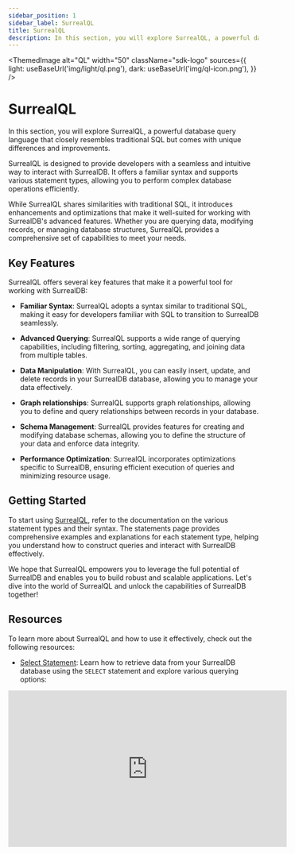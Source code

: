 ```yaml
---
sidebar_position: 1
sidebar_label: SurrealQL
title: SurrealQL
description: In this section, you will explore SurrealQL, a powerful database query language that closely resembles traditional SQL but comes with unique differences and improvements.
---
```



<ThemedImage
  alt="QL"
  width="50"
  className="sdk-logo"
  sources={{
    light: useBaseUrl('img/light/ql.png'),
    dark: useBaseUrl('img/ql-icon.png'),
  }}
/>

# SurrealQL

In this section, you will explore SurrealQL, a powerful database query language that closely resembles traditional SQL but comes with unique differences and improvements.

SurrealQL is designed to provide developers with a seamless and intuitive way to interact with SurrealDB. It offers a familiar syntax and supports various statement types, allowing you to perform complex database operations efficiently.

While SurrealQL shares similarities with traditional SQL, it introduces enhancements and optimizations that make it well-suited for working with SurrealDB's advanced features. Whether you are querying data, modifying records, or managing database structures, SurrealQL provides a comprehensive set of capabilities to meet your needs.

## Key Features

SurrealQL offers several key features that make it a powerful tool for working with SurrealDB:

- **Familiar Syntax**: SurrealQL adopts a syntax similar to traditional SQL, making it easy for developers familiar with SQL to transition to SurrealDB seamlessly.

- **Advanced Querying**: SurrealQL supports a wide range of querying capabilities, including filtering, sorting, aggregating, and joining data from multiple tables.

- **Data Manipulation**: With SurrealQL, you can easily insert, update, and delete records in your SurrealDB database, allowing you to manage your data effectively.

- **Graph relationships**: SurrealQL supports graph relationships, allowing you to define and query relationships between records in your database.

- **Schema Management**: SurrealQL provides features for creating and modifying database schemas, allowing you to define the structure of your data and enforce data integrity.

- **Performance Optimization**: SurrealQL incorporates optimizations specific to SurrealDB, ensuring efficient execution of queries and minimizing resource usage.

## Getting Started

To start using [SurrealQL](/docs/surrealdb/2.x/surrealql/statements/begin), refer to the documentation on the various statement types and their syntax. The statements page provides comprehensive examples and explanations for each statement type, helping you understand how to construct queries and interact with SurrealDB effectively.

We hope that SurrealQL empowers you to leverage the full potential of SurrealDB and enables you to build robust and scalable applications. Let's dive into the world of SurrealQL and unlock the capabilities of SurrealDB together!

## Resources 

To learn more about SurrealQL and how to use it effectively, check out the following resources:

- [Select Statement](/docs/surrealdb/2.x/surrealql/statements/select): Learn how to retrieve data from your SurrealDB database using the `SELECT` statement and explore various querying options: 
<div class="video-container">
<iframe width="560" height="315" src="https://www.youtube.com/embed/TyX45cyZ-W0?si=S9M59afDEiqxeC5d" title="YouTube video player" frameborder="0" allow="accelerometer; autoplay; clipboard-write; encrypted-media; gyroscope; picture-in-picture; web-share" referrerpolicy="strict-origin-when-cross-origin" allowfullscreen></iframe>
</div>
